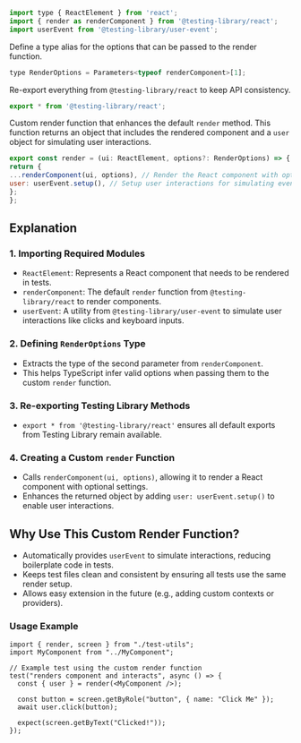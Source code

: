 ```javascript
import type { ReactElement } from 'react';
import { render as renderComponent } from '@testing-library/react';
import userEvent from '@testing-library/user-event';
```

Define a type alias for the options that can be passed to the render function.

```javascript
type RenderOptions = Parameters<typeof renderComponent>[1];
```

Re-export everything from `@testing-library/react` to keep API consistency.

```javascript
export * from '@testing-library/react';
```

Custom render function that enhances the default `render` method.
This function returns an object that includes the rendered component and a `user` object for simulating user interactions.
```javascript
export const render = (ui: ReactElement, options?: RenderOptions) => {
return {
...renderComponent(ui, options), // Render the React component with optional configuration.
user: userEvent.setup(), // Setup user interactions for simulating events like clicks and typing.
};
};
````

## Explanation

### 1. **Importing Required Modules**
- `ReactElement`: Represents a React component that needs to be rendered in tests.
- `renderComponent`: The default `render` function from `@testing-library/react` to render components.
- `userEvent`: A utility from `@testing-library/user-event` to simulate user interactions like clicks and keyboard inputs.

### 2. **Defining `RenderOptions` Type**
- Extracts the type of the second parameter from `renderComponent`.
- This helps TypeScript infer valid options when passing them to the custom `render` function.

### 3. **Re-exporting Testing Library Methods**
- `export * from '@testing-library/react'` ensures all default exports from Testing Library remain available.

### 4. **Creating a Custom `render` Function**
- Calls `renderComponent(ui, options)`, allowing it to render a React component with optional settings.
- Enhances the returned object by adding `user: userEvent.setup()` to enable user interactions.

## **Why Use This Custom Render Function?**
- Automatically provides `userEvent` to simulate interactions, reducing boilerplate code in tests.
- Keeps test files clean and consistent by ensuring all tests use the same render setup.
- Allows easy extension in the future (e.g., adding custom contexts or providers).

### **Usage Example**
```tsx
import { render, screen } from "./test-utils";
import MyComponent from "../MyComponent";

// Example test using the custom render function
test("renders component and interacts", async () => {
  const { user } = render(<MyComponent />);

  const button = screen.getByRole("button", { name: "Click Me" });
  await user.click(button);

  expect(screen.getByText("Clicked!"));
});
````
